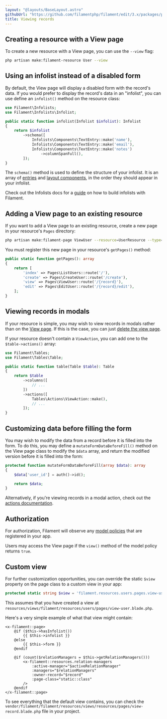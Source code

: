 ```yaml
---
layout: "@layouts/BaseLayout.astro"
githubUrl: "https://github.com/filamentphp/filament/edit/3.x/packages/panels/docs/03-resources/05-viewing-records.md"
title: Viewing records
---
```


## Creating a resource with a View page

To create a new resource with a View page, you can use the `--view` flag:

```bash
php artisan make:filament-resource User --view
```

## Using an infolist instead of a disabled form

By default, the View page will display a disabled form with the record's data. If you would prefer to display the record's data in an "infolist", you can use define an `infolist()` method on the resource class:

```php
use Filament\Infolists;
use Filament\Infolists\Infolist;

public static function infolist(Infolist $infolist): Infolist
{
    return $infolist
        ->schema([
            Infolists\Components\TextEntry::make('name'),
            Infolists\Components\TextEntry::make('email'),
            Infolists\Components\TextEntry::make('notes')
                ->columnSpanFull(),
        ]);
}
```

The `schema()` method is used to define the structure of your infolist. It is an array of [entries](../../infolists/entries/getting-started#available-entries) and [layout components](../../infolists/layout/getting-started#available-layout-components), in the order they should appear in your infolist.

Check out the Infolists docs for a [guide](../../infolists/getting-started) on how to build infolists with Filament.

## Adding a View page to an existing resource

If you want to add a View page to an existing resource, create a new page in your resource's `Pages` directory:

```bash
php artisan make:filament-page ViewUser --resource=UserResource --type=ViewRecord
```

You must register this new page in your resource's `getPages()` method:

```php
public static function getPages(): array
{
    return [
        'index' => Pages\ListUsers::route('/'),
        'create' => Pages\CreateUser::route('/create'),
        'view' => Pages\ViewUser::route('/{record}'),
        'edit' => Pages\EditUser::route('/{record}/edit'),
    ];
}
```

## Viewing records in modals

If your resource is simple, you may wish to view records in modals rather than on the [View page](viewing-records). If this is the case, you can just [delete the view page](getting-started#deleting-resource-pages).

If your resource doesn't contain a `ViewAction`, you can add one to the `$table->actions()` array:

```php
use Filament\Tables;
use Filament\Tables\Table;

public static function table(Table $table): Table
{
    return $table
        ->columns([
            // ...
        ])
        ->actions([
            Tables\Actions\ViewAction::make(),
            // ...
        ]);
}
```

## Customizing data before filling the form

You may wish to modify the data from a record before it is filled into the form. To do this, you may define a `mutateFormDataBeforeFill()` method on the View page class to modify the `$data` array, and return the modified version before it is filled into the form:

```php
protected function mutateFormDataBeforeFill(array $data): array
{
    $data['user_id'] = auth()->id();

    return $data;
}
```

Alternatively, if you're viewing records in a modal action, check out the [actions documentation](../../actions/prebuilt-actions/view#customizing-data-before-filling-the-form).

## Authorization

For authorization, Filament will observe any [model policies](https://laravel.com/docs/authorization#creating-policies) that are registered in your app.

Users may access the View page if the `view()` method of the model policy returns `true`.

## Custom view

For further customization opportunities, you can override the static `$view` property on the page class to a custom view in your app:

```php
protected static string $view = 'filament.resources.users.pages.view-user';
```

This assumes that you have created a view at `resources/views/filament/resources/users/pages/view-user.blade.php`.

Here's a very simple example of what that view might contain:

```blade
<x-filament::page>
    @if ($this->hasInfolist())
        {{ $this->infolist }}
    @else
        {{ $this->form }}
    @endif

    @if (count($relationManagers = $this->getRelationManagers()))
        <x-filament::resources.relation-managers
            :active-manager="$activeRelationManager"
            :managers="$relationManagers"
            :owner-record="$record"
            :page-class="static::class"
        />
    @endif
</x-filament::page>
```

To see everything that the default view contains, you can check the `vendor/filament/filament/resources/views/resources/pages/view-record.blade.php` file in your project.
